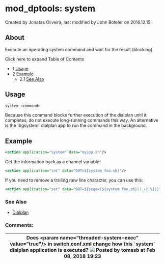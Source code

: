 
# mod_dptools: system 

 Created by  Jonatas Oliveira, last modified by  John Boteler on 2016.12.15

## About

Execute an operating system command and wait for the result (blocking). 

Click here to expand Table of Contents

* 1 [Usage](#usage)
* 2 [Example](#example)  
   * 2.1 [See Also](#see-also)

## Usage

```bash
system <command>
```

Because this command blocks further execution of the dialplan until it completes, do not execute long-running commands this way. An alternative is the 'bgsystem' dialplan app to run the command in the background.

## Example

```xml
<action application="system" data="myapp.sh"/>
```

Get the information back as a channel variable!

```xml
<action application="set" data="OUT=${system foo.sh}"/>
```

If you need to remove a trailing new line character, you can use this:

```xml
<action application="set" data="OUT=${regex(${system foo.sh}|(.+)|%1)}"/>
```

### See Also

* [Dialplan](../../Dialplan/index.mdx#0-about)

### Comments:

| Does &lt;param name="threaded-system-exec" value="true"/> in switch.conf.xml change how this \`system\` dialplan application is executed? ![](/images/icons/contenttypes/comment_16.png) Posted by tomasb at Feb 08, 2018 19:23 |
| --------------------------------------------------------------------------------------------------------------------------------------------------------------------------------------------------------------------------- |


